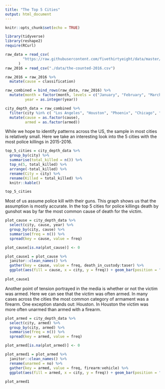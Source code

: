 ```yaml
---
title: "The Top 5 Cities"
output: html_document
---
```


```r
knitr::opts_chunk$set(echo = TRUE)
```

```r

library(tidyverse)
library(reshape2)
require(RCurl)

raw_data = read_csv(
        "https://raw.githubusercontent.com/fivethirtyeight/data/master/police-killings/police_killings.csv"
      )
raw_2016 = read_csv("./data/the-counted-2016.csv")

raw_2016 = raw_2016 %>% 
  mutate(cause = classification)

raw_combined = bind_rows(raw_data, raw_2016) %>% 
  mutate(month = factor(month, levels = c("January", "February", "March", "April", "May", "June", "July", "August", "September", "October", "November", "December")),
         year = as.integer(year))

city_depth_data = raw_combined %>% 
  filter(city %in% c( "Los Angeles", "Houston", "Phoenix", "Chicago", "San Antonio")) %>% 
  mutate(cause = as.factor(cause),
         armed = as.factor(armed))
```


While we hope to identify patterns across the US, the sample in most cities is relatively small. Here we take an interesting look into the 5 cities with the most police killings in 2015-2016. 

```r
top_5_cities = city_depth_data %>% 
  group_by(city) %>% 
  summarise(total_killed = n()) %>% 
  top_n(5, total_killed) %>% 
  arrange(-total_killed) %>%
  rename(City = city) %>% 
  rename(Killed = total_killed) %>% 
  knitr::kable()

top_5_cities
```

Most of us assume police kill with their guns. This graph shows us that the assumption is mostly accurate. In the top 5 cities for police killings death by gunshot was by far the most common cause of death for the victim. 

```r
plot_cause = city_depth_data %>% 
  select(city, cause, year) %>% 
  group_by(city, cause) %>% 
  summarise(freq = n()) %>% 
  spread(key = cause, value = freq) 

plot_cause[is.na(plot_cause)] <- 0

plot_cause1 = plot_cause %>% 
  janitor::clean_names() %>% 
  gather(key = cause, value = freq, death_in_custody:taser) %>% 
  ggplot(aes(fill = cause, x = city, y = freq)) + geom_bar(position = "dodge", stat = "identity") + labs(x = "City", y = "Frequency", title = "Cause of Death by Police Weapon", caption = "2015-2016") + scale_fill_brewer(palette = "Set2") 
  
plot_cause1
```

Another point of tension portrayed in the media is whether or not the victim was armed. Here we can see that the victim was often armed. In many cases across the cities the most common category of armament was a firearm. One exception stands out: Houston. In Houston the victim was more often unarmed than armed with a firearm. 

```r
plot_armed = city_depth_data %>% 
  select(city, armed) %>% 
  group_by(city, armed) %>% 
  summarise(freq = n()) %>% 
  spread(key = armed, value = freq) 

plot_armed[is.na(plot_armed)] <- 0

plot_armed1 = plot_armed %>% 
  janitor::clean_names() %>%
  rename(unarmed = no) %>% 
  gather(key = armed, value = freq, firearm:vehicle) %>% 
  ggplot(aes(fill = armed, x = city, y = freq)) + geom_bar(position = "dodge", stat = "identity") + labs(x = "City", y = "Frequency", title = "Victim Armed with a Weapon", caption = "2015-2016") + scale_fill_brewer(palette = "Set2") 
  
plot_armed1
```

